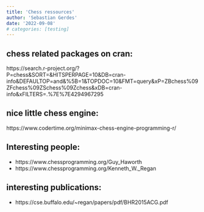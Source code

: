 ```yaml
---
title: 'Chess ressources'
author: 'Sebastian Gerdes'
date: '2022-09-08'
# categories: [testing]
---
```


## chess related packages on cran:
https://search.r-project.org/?P=chess&SORT=&HITSPERPAGE=10&DB=cran-info&DEFAULTOP=and&%5B=1&TOPDOC=10&FMT=query&xP=ZBchess%09ZFchess%09ZSchess%09Zchess&xDB=cran-info&xFILTERS=.%7E%7E4294967295

## nice little chess engine:
https://www.codertime.org/minimax-chess-engine-programming-r/

## Interesting people:
-   https://www.chessprogramming.org/Guy_Haworth
-   https://www.chessprogramming.org/Kenneth_W.\_Regan

## interesting publications:
-   https://cse.buffalo.edu/\~regan/papers/pdf/BHR2015ACG.pdf
